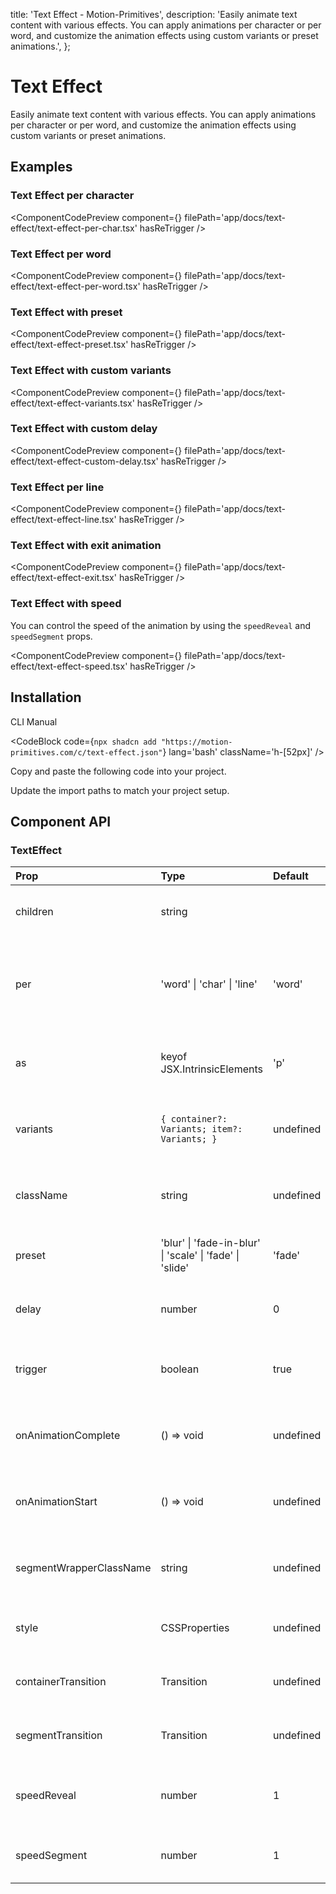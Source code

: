   title: 'Text Effect - Motion-Primitives',
  description:
    'Easily animate text content with various effects. You can apply animations per character or per word, and customize the animation effects using custom variants or preset animations.',
};


# Text Effect

Easily animate text content with various effects. You can apply animations per character or per word, and customize the animation effects using custom variants or preset animations.

## Examples

### Text Effect per character

<ComponentCodePreview
  component={<TextEffectPerChar />}
  filePath='app/docs/text-effect/text-effect-per-char.tsx'
  hasReTrigger
/>

### Text Effect per word

<ComponentCodePreview
  component={<TextEffectPerWord />}
  filePath='app/docs/text-effect/text-effect-per-word.tsx'
  hasReTrigger
/>

### Text Effect with preset

<ComponentCodePreview
  component={<TextEffectWithPreset />}
  filePath='app/docs/text-effect/text-effect-preset.tsx'
  hasReTrigger
/>

### Text Effect with custom variants

<ComponentCodePreview
  component={<TextEffectWithCustomVariants />}
  filePath='app/docs/text-effect/text-effect-variants.tsx'
  hasReTrigger
/>

### Text Effect with custom delay

<ComponentCodePreview
  component={<TextEffectWithCustomDelay />}
  filePath='app/docs/text-effect/text-effect-custom-delay.tsx'
  hasReTrigger
/>

### Text Effect per line

<ComponentCodePreview
  component={<TextEffectPerLine />}
  filePath='app/docs/text-effect/text-effect-line.tsx'
  hasReTrigger
/>

### Text Effect with exit animation

<ComponentCodePreview
  component={<TextEffectWithExit />}
  filePath='app/docs/text-effect/text-effect-exit.tsx'
  hasReTrigger
/>

### Text Effect with speed

You can control the speed of the animation by using the `speedReveal` and `speedSegment` props.

<ComponentCodePreview
  component={<TextEffectSpeed />}
  filePath='app/docs/text-effect/text-effect-speed.tsx'
  hasReTrigger
/>

## Installation

<Tabs defaultValue="cli">

<TabsList>
  <TabsTrigger value='cli'>CLI</TabsTrigger>
  <TabsTrigger value='manual'>Manual</TabsTrigger>
</TabsList>

<TabsContent value="cli">

<CodeBlock
  code={`npx shadcn add "https://motion-primitives.com/c/text-effect.json"`}
  lang='bash'
  className='h-[52px]'
/>

</TabsContent>

<TabsContent value="manual">

<Steps>

<Step>Copy and paste the following code into your project.</Step>

<CodeBlock filePath='components/core/text-effect.tsx' />

<Step>Update the import paths to match your project setup.</Step>

</Steps>

</TabsContent>

</Tabs>

## Component API

### TextEffect

| Prop                    | Type                                                     | Default   | Description                                                     |
| :---------------------- | :------------------------------------------------------- | :-------- | :-------------------------------------------------------------- |
| children                | string                                                   |           | The text content to be animated.                                |
| per                     | 'word' \| 'char' \| 'line'                               | 'word'    | Defines whether animation applies per word, character, or line. |
| as                      | keyof JSX.IntrinsicElements                              | 'p'       | The HTML tag to render, defaults to paragraph.                  |
| variants                | `{ container?: Variants; item?: Variants; }`             | undefined | Custom variants for container and item animations.              |
| className               | string                                                   | undefined | Optional CSS class for styling the component.                   |
| preset                  | 'blur' \| 'fade-in-blur' \| 'scale' \| 'fade' \| 'slide' | 'fade'    | Preset animations to apply to the text.                         |
| delay                   | number                                                   | 0         | Delay before the animation starts.                              |
| trigger                 | boolean                                                  | true      | Controls whether the animation should be triggered.             |
| onAnimationComplete     | () => void                                               | undefined | Callback function when the animation completes.                 |
| onAnimationStart        | () => void                                               | undefined | Callback function when the animation starts.                    |
| segmentWrapperClassName | string                                                   | undefined | Optional CSS class for styling segment wrappers.                |
| style                   | CSSProperties                                            | undefined | Optional inline styles for the component.                       |
| containerTransition     | Transition                                               | undefined | Optional transition for the container.                          |
| segmentTransition       | Transition                                               | undefined | Optional transition for the segments.                           |
| speedReveal             | number                                                   | 1         | Controls the speed of the reveal animation.                     |
| speedSegment            | number                                                   | 1         | Controls the speed of the animation.                            |
